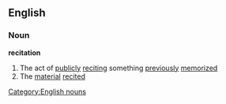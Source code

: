 ==English==
===Noun===
'''recitation'''
#The act of [[publicly]] [[reciting]] something [[previously]] [[memorized]]
#The [[material]] [[recited]]
[[Category:English nouns]]